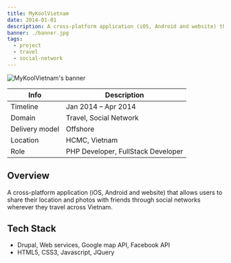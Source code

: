 ```yaml
---
title: MyKoolVietnam
date: 2014-01-01
description: A cross-platform application (iOS, Android and website) that allows users to share their location and photos with friends through social networks wherever they travel across Vietnam.
banner: ./banner.jpg
tags:
  - project
  - travel
  - social-network
---
```


![MyKoolVietnam's banner](./banner.jpg)

| Info           | Description                        |
| -------------- | ---------------------------------- |
| Timeline       | Jan 2014 – Apr 2014                |
| Domain         | Travel, Social Network             |
| Delivery model | Offshore                           |
| Location       | HCMC, Vietnam                      |
| Role           | PHP Developer, FullStack Developer |

## Overview

A cross-platform application (iOS, Android and website) that allows users to share their location and photos with friends through social networks wherever they travel across Vietnam.

## Tech Stack

- Drupal, Web services, Google map API, Facebook API
- HTML5, CSS3, Javascript, JQuery
